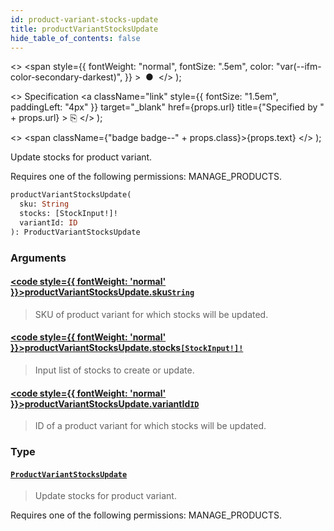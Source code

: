 ```yaml
---
id: product-variant-stocks-update
title: productVariantStocksUpdate
hide_table_of_contents: false
---
```


  <>
    <span
      style={{
        fontWeight: "normal",
        fontSize: ".5em",
        color: "var(--ifm-color-secondary-darkest)",
      }}
    >
      &nbsp;●&nbsp;
    </span>
  </>
);

  <>
    Specification
    <a
      className="link"
      style={{ fontSize: "1.5em", paddingLeft: "4px" }}
      target="\_blank"
      href={props.url}
      title={"Specified by " + props.url}
    >
      ⎘
    </a>
  </>
);

  <>
    <span className={"badge badge--" + props.class}>{props.text}</span>
  </>
);

Update stocks for product variant.

Requires one of the following permissions: MANAGE_PRODUCTS.

```graphql
productVariantStocksUpdate(
  sku: String
  stocks: [StockInput!]!
  variantId: ID
): ProductVariantStocksUpdate
```

### Arguments

#### [<code style={{ fontWeight: 'normal' }}>productVariantStocksUpdate.<b>sku</b></code>](#)<Bullet />[`String`](../../api-reference/miscellaneous/scalars/string) <Badge class="secondary" text="scalar"/> <Badge class="secondary" text="miscellaneous"/>

> SKU of product variant for which stocks will be updated.

#### [<code style={{ fontWeight: 'normal' }}>productVariantStocksUpdate.<b>stocks</b></code>](#)<Bullet />[`[StockInput!]!`](../../api-reference/products/inputs/stock-input) <Badge class="secondary" text="non-null"/> <Badge class="secondary" text="input"/> <Badge class="secondary" text="products"/>

> Input list of stocks to create or update.

#### [<code style={{ fontWeight: 'normal' }}>productVariantStocksUpdate.<b>variantId</b></code>](#)<Bullet />[`ID`](../../api-reference/miscellaneous/scalars/id) <Badge class="secondary" text="scalar"/> <Badge class="secondary" text="miscellaneous"/>

> ID of a product variant for which stocks will be updated.

### Type

#### [`ProductVariantStocksUpdate`](../../api-reference/products/objects/product-variant-stocks-update) <Badge class="secondary" text="object"/> <Badge class="secondary" text="products"/>

> Update stocks for product variant.

Requires one of the following permissions: MANAGE_PRODUCTS.

>
